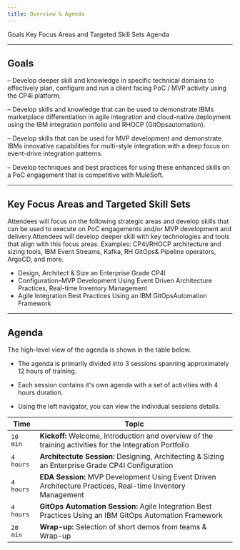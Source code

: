 ```yaml
---
title: Overview & Agenda
---
```


<AnchorLinks>
  <AnchorLink>Goals</AnchorLink>
  <AnchorLink>Key Focus Areas and Targeted Skill Sets</AnchorLink>
  <AnchorLink>Agenda</AnchorLink>
</AnchorLinks>

***

## Goals

  – Develop deeper skill and knowledge in specific technical domains to effectively plan, configure and run a client facing PoC / MVP activity using the CP4i platform.

  – Develop skills and knowledge that  can be used to demonstrate IBMs marketplace differentiation in agile integration and cloud-native deployment using the IBM integration portfolio and RHOCP (GitOpsautomation).

  – Develop skills that can be used for MVP development and demonstrate IBMs innovative capabilities for multi-style integration with a deep focus on event-drive integration patterns.

  – Develop techniques and best practices for using these enhanced skills on a PoC engagement that is competitive with MuleSoft.

***

## Key Focus Areas and Targeted Skill Sets

Attendees will focus on the following strategic areas and develop skills that can be used to execute on PoC engagements and/or MVP development and delivery.Attendees will develop deeper skill with key technologies and tools that align with this focus areas.  Examples: CP4i/RHOCP architecture and sizing tools, IBM Event Streams, Kafka, RH GitOps& Pipeline operators, ArgoCD, and more.
  * Design, Architect & Size an Enterprise Grade CP4I
  * Configuration–MVP Development Using Event Driven Architecture Practices, Real-time Inventory Management
  * Agile Integration Best Practices Using an IBM GitOpsAutomation Framework

***

## Agenda

The high-level view of the agenda is shown in the table below.

  - The agenda is primarily divided into 3 sessions spanning approximately 12 hours of training.

  - Each session contains it's own agenda with a set of activities with 4 hours duration.

  - Using the left navigator, you can view the individual sessions details.

Time | Topic
-------|-------------------
`10 min` | **Kickoff:** Welcome, Introduction and overview of the training  activities for the Integration Portfolio
`4 hours` | **Architectute Session:** Designing, Architecting & Sizing an Enterprise Grade CP4I Configuration
`4 hours` | **EDA Session:** MVP Development Using Event Driven Architecture Practices, Real-time Inventory Management
`4 hours` | **GitOps Automation Session:** Agile Integration Best Practices Using an IBM GitOps Automation Framework
`20 min` | **Wrap-up:** Selection of short demos from teams & Wrap-up
